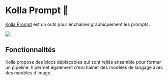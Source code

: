 
# Kolla Prompt 🚧

[Kolla Prompt](https://kollaprompt.com) est un outil pour enchaîner graphiquement les prompts.

<div style={{ textAlign: "center" }}>
  <Image
    src="/docs/assets/tooling/kollaprompt.webp"
    width={1632}
    height={908}
    style={{ width: "750px", margin: "auto" }}
  />
</div>

## Fonctionnalités

Kolla propose des blocs déplaçables qui sont reliés ensemble pour former un pipeline. Il permet également d'enchaîner des modèles de langage avec des modèles d'image.
